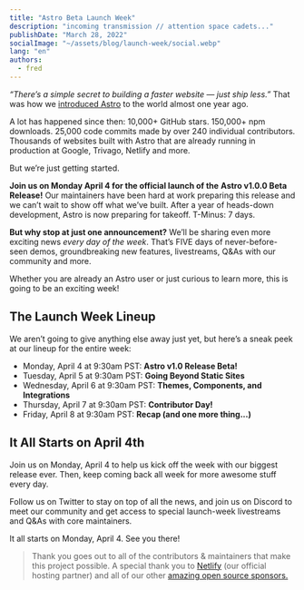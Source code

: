 ```yaml
---
title: "Astro Beta Launch Week"
description: "incoming transmission // attention space cadets..."
publishDate: "March 28, 2022"
socialImage: "~/assets/blog/launch-week/social.webp"
lang: "en"
authors:
  - fred
---
```


_“There’s a simple secret to building a faster website — just ship less.”_ That was how we [introduced Astro](https://astro.build/blog/introducing-astro/) to the world almost one year ago.

A lot has happened since then: 10,000+ GitHub stars. 150,000+ npm downloads. 25,000 code commits made by over 240 individual contributors. Thousands of websites built with Astro that are already running in production at Google, Trivago, Netlify and more.

But we’re just getting started.

**Join us on Monday April 4 for the official launch of the** **Astro v1.0.0 Beta Release!**
Our maintainers have been hard at work preparing this release and we can’t wait to show off what we’ve built. After a year of heads-down development, Astro is now preparing for takeoff. T-Minus: 7 days.

**But why stop at just one announcement?** We’ll be sharing even more exciting news _every day of the week_. That’s FIVE days of never-before-seen demos, groundbreaking new features, livestreams, Q&As with our community and more.

Whether you are already an Astro user or just curious to learn more, this is going to be an exciting week!

## The Launch Week Lineup

We aren’t going to give anything else away just yet, but here’s a sneak peek at our lineup for the entire week:

- Monday, April 4 at 9:30am PST: **Astro v1.0 Release Beta!**
- Tuesday, April 5 at 9:30am PST: **Going Beyond Static Sites**
- Wednesday, April 6 at 9:30am PST: **Themes, Components, and Integrations**
- Thursday, April 7 at 9:30am PST: **Contributor Day!**
- Friday, April 8 at 9:30am PST: **Recap (and one more thing...)**

## It All Starts on April 4th

Join us on Monday, April 4 to help us kick off the week with our biggest release ever. Then, keep coming back all week for more awesome stuff every day.

Follow us on Twitter to stay on top of all the news, and join us on Discord to meet our community and get access to special launch-week livestreams and Q&As with core maintainers.

It all starts on Monday, April 4. See you there!

> Thank you goes out to all of the contributors & maintainers that make this project possible. A special thank you to [Netlify](https://www.netlify.com/) (our official hosting partner) and all of our other [amazing open source sponsors.](https://opencollective.com/astrodotbuild)

